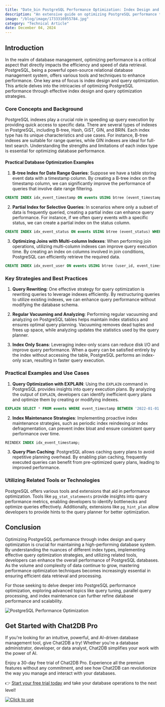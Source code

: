 ```yaml
---
title: "Date_bin PostgreSQL Performance Optimization: Index Design and Query Optimization"
description: "An extensive guide on optimizing PostgreSQL performance through index design and query optimization techniques."
image: "/blog/image/1733316955784.jpg"
category: "Technical Article"
date: December 04, 2024
---
```


## Introduction

In the realm of database management, optimizing performance is a critical aspect that directly impacts the efficiency and speed of data retrieval. PostgreSQL, being a powerful open-source relational database management system, offers various tools and techniques to enhance performance. One key area of focus is index design and query optimization. This article delves into the intricacies of optimizing PostgreSQL performance through effective index design and query optimization strategies.

### Core Concepts and Background

PostgreSQL indexes play a crucial role in speeding up query execution by providing quick access to specific data. There are several types of indexes in PostgreSQL, including B-tree, Hash, GiST, GIN, and BRIN. Each index type has its unique characteristics and use cases. For instance, B-tree indexes are suitable for range queries, while GIN indexes are ideal for full-text search. Understanding the strengths and limitations of each index type is essential for optimizing database performance.

#### Practical Database Optimization Examples

1. **B-tree Index for Date Range Queries**: Suppose we have a table storing event data with a timestamp column. By creating a B-tree index on the timestamp column, we can significantly improve the performance of queries that involve date range filtering.

```sql
CREATE INDEX idx_event_timestamp ON events USING btree (event_timestamp);
```

2. **Partial Index for Selective Queries**: In scenarios where only a subset of data is frequently queried, creating a partial index can enhance query performance. For instance, if we often query events with a specific status, we can create a partial index on the status column.

```sql
CREATE INDEX idx_event_status ON events USING btree (event_status) WHERE event_status = 'active';
```

3. **Optimizing Joins with Multi-column Indexes**: When performing join operations, utilizing multi-column indexes can improve query execution time. By creating an index on columns involved in join conditions, PostgreSQL can efficiently retrieve the required data.

```sql
CREATE INDEX idx_event_user ON events USING btree (user_id, event_timestamp);
```

### Key Strategies and Best Practices

1. **Query Rewriting**: One effective strategy for query optimization is rewriting queries to leverage indexes efficiently. By restructuring queries to utilize existing indexes, we can enhance query performance without modifying the database schema.

2. **Regular Vacuuming and Analyzing**: Performing regular vacuuming and analyzing on PostgreSQL tables helps maintain index statistics and ensures optimal query planning. Vacuuming removes dead tuples and frees up space, while analyzing updates the statistics used by the query planner.

3. **Index Only Scans**: Leveraging index-only scans can reduce disk I/O and improve query performance. When a query can be satisfied entirely by the index without accessing the table, PostgreSQL performs an index-only scan, resulting in faster query execution.

### Practical Examples and Use Cases

1. **Query Optimization with EXPLAIN**: Using the `EXPLAIN` command in PostgreSQL provides insights into query execution plans. By analyzing the output of `EXPLAIN`, developers can identify inefficient query plans and optimize them by creating or modifying indexes.

```sql
EXPLAIN SELECT * FROM events WHERE event_timestamp BETWEEN '2022-01-01' AND '2022-01-31';
```

2. **Index Maintenance Strategies**: Implementing proactive index maintenance strategies, such as periodic index reindexing or index defragmentation, can prevent index bloat and ensure consistent query performance over time.

```sql
REINDEX INDEX idx_event_timestamp;
```

3. **Query Plan Caching**: PostgreSQL allows caching query plans to avoid repetitive planning overhead. By enabling plan caching, frequently executed queries can benefit from pre-optimized query plans, leading to improved performance.

### Utilizing Related Tools or Technologies

PostgreSQL offers various tools and extensions that aid in performance optimization. Tools like `pg_stat_statements` provide insights into query performance metrics, enabling developers to identify bottlenecks and optimize queries effectively. Additionally, extensions like `pg_hint_plan` allow developers to provide hints to the query planner for better optimization.

## Conclusion

Optimizing PostgreSQL performance through index design and query optimization is crucial for maintaining a high-performing database system. By understanding the nuances of different index types, implementing effective query optimization strategies, and utilizing related tools, developers can enhance the overall performance of PostgreSQL databases. As the volume and complexity of data continue to grow, mastering performance optimization techniques becomes increasingly essential in ensuring efficient data retrieval and processing.

For those seeking to delve deeper into PostgreSQL performance optimization, exploring advanced topics like query tuning, parallel query processing, and index maintenance can further refine database performance and scalability.

![PostgreSQL Performance Optimization](https://example.com/postgresql-performance-optimization.jpg)

## Get Started with Chat2DB Pro

If you're looking for an intuitive, powerful, and AI-driven database management tool, give Chat2DB a try! Whether you're a database administrator, developer, or data analyst, Chat2DB simplifies your work with the power of AI.

Enjoy a 30-day free trial of Chat2DB Pro. Experience all the premium features without any commitment, and see how Chat2DB can revolutionize the way you manage and interact with your databases.

👉 [Start your free trial today](https://chat2db.ai/pricing) and take your database operations to the next level!


[![Click to use](/image/blog/bg/chat2db.jpg)](https://chat2db.ai)
